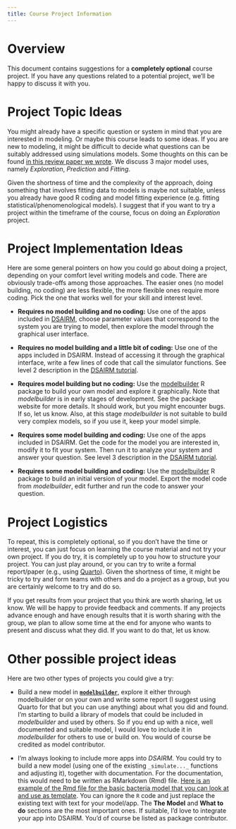 ```yaml
---
title: Course Project Information 
---
```


# Overview

This document contains suggestions for a **completely optional** course project. If you have any questions related to a potential project, we'll be happy to discuss it with you.


# Project Topic Ideas

You might already have a specific question or system in mind that you are interested in modeling. Or maybe this course leads to some ideas. If you are new to modeling, it might be difficult to decide what questions can be suitably addressed using simulations models. Some thoughts on this can be found [in this review paper we wrote](./files/2020-handel-natrevimm.pdf). We discuss 3 major model uses, namely _Exploration_, _Prediction_ and _Fitting_.

Given the shortness of time and the complexity of the approach, doing something that involves fitting data to models is maybe not suitable, unless you already have good R coding and model fitting experience (e.g. fitting statistical/phenomenological models). I suggest that if you want to try a project within the timeframe of the course, focus on doing an _Exploration_ project.  


# Project Implementation Ideas

Here are some general pointers on how you could go about doing a project, depending on your comfort level writing models and code. There are obviously trade-offs among those approaches. The easier ones (no model building, no coding) are less flexible, the more flexible ones require more coding. Pick the one that works well for your skill and interest level.

* **Requires no model building and no coding:** Use one of the apps included in [DSAIRM](https://ahgroup.github.io/DSAIRM/), choose parameter values that correspond to the system you are trying to model, then explore the model through the graphical user interface.

* **Requires no model building and a little bit of coding:** Use one of the apps included in DSAIRM. Instead of accessing it through the graphical interface, write a few lines of code that call the simulator functions. See level 2 description in the [DSAIRM tutorial](https://ahgroup.github.io/DSAIRM/articles/DSAIRM.html). 

* **Requires model building but no coding:** Use the [modelbuilder](https://ahgroup.github.io/modelbuilder/) R package to build your own model and explore it graphically. Note that _modelbuilder_ is in early stages of development. See the package website for more details. It should work, but you might encounter bugs. If so, let us know. Also, at this stage _modelbuilder_ is not suitable to build very complex models, so if you use it, keep your model simple.

* **Requires some model building and coding:** Use one of the apps included in DSAIRM. Get the code for the model you are interested in, modify it to fit your system. Then run it to analyze your system and answer your question. See level 3 description in the [DSAIRM tutorial](https://ahgroup.github.io/DSAIRM/articles/DSAIRM.html). 

* **Requires some model building and coding:** Use the [modelbuilder](https://ahgroup.github.io/modelbuilder/) R package to build an initial version of your model. Export the model code from _modelbuilder_, edit further and run the code to answer your question. 



# Project Logistics

To repeat, this is completely optional, so if you don't have the time or interest, you can just focus on learning the course material and not try your own project. If you do try, it is completely up to you how to structure your project. You can just play around, or you can try to write a formal report/paper (e.g., using [Quarto](https://quarto.org/)). Given the shortness of time, it might be tricky to try and form teams with others and do a project as a group, but you are certainly welcome to try and do so. 

If you get results from your project that you think are worth sharing, let us know. We will be happy to provide feedback and comments. If any projects advance enough and have enough results that it is worth sharing with the group, we plan to allow some time at the end for anyone who wants to present and discuss what they did. If you want to do that, let us know.


# Other possible project ideas

Here are two other types of projects you could give a try:

* Build a new model in **[`modelbuilder`](https://ahgroup.github.io/modelbuilder/)**, explore it either through modelbuilder or on your own and write some report (I suggest using Quarto for that but you can use anything) about what you did and found. I'm starting to build a library of models that could be included in _modelbuilder_ and used by others. So if you end up with a nice, well documented and suitable model, I would love to include it in _modelbuilder_ for others to use or build on. You would of course be credited as model contributor. 

* I'm always looking to include more apps into _DSAIRM_. You could try to build a new model (using one of the existing `_simulate..._` functions and adjusting it), together with documentation. For the documentation, this would need to be written as RMarkdown (Rmd) file. [Here is an example of the Rmd file for the basic bacteria model that you can look at and use as template](https://raw.githubusercontent.com/ahgroup/DSAIRM/master/inst/appinformation/basicbacteria_documentation.Rmd). You can ignore the `R` code and just replace the existing text with text for your model/app. The __The Model__ and __What to do__ sections are the most important ones. If suitable, I'd love to integrate your app into DSAIRM. You'd of course be listed as package contributor.


